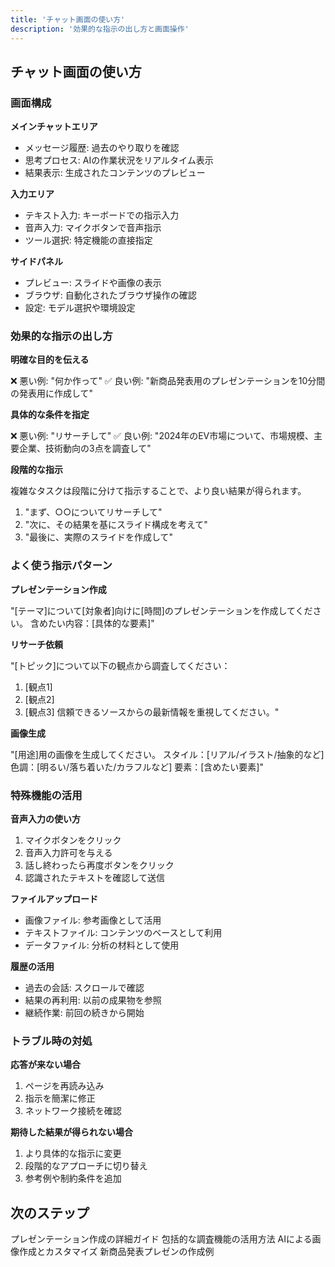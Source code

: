 ```yaml
---
title: 'チャット画面の使い方'
description: '効果的な指示の出し方と画面操作'
---
```


## チャット画面の使い方

### 画面構成

**メインチャットエリア**

- メッセージ履歴: 過去のやり取りを確認
- 思考プロセス: AIの作業状況をリアルタイム表示
- 結果表示: 生成されたコンテンツのプレビュー

**入力エリア**

- テキスト入力: キーボードでの指示入力
- 音声入力: マイクボタンで音声指示
- ツール選択: 特定機能の直接指定

**サイドパネル**

- プレビュー: スライドや画像の表示
- ブラウザ: 自動化されたブラウザ操作の確認
- 設定: モデル選択や環境設定

### 効果的な指示の出し方

**明確な目的を伝える**

❌ 悪い例: "何か作って"
✅ 良い例: "新商品発表用のプレゼンテーションを10分間の発表用に作成して"

**具体的な条件を指定**

❌ 悪い例: "リサーチして"
✅ 良い例: "2024年のEV市場について、市場規模、主要企業、技術動向の3点を調査して"

**段階的な指示**

複雑なタスクは段階に分けて指示することで、より良い結果が得られます。

1. "まず、○○についてリサーチして"
2. "次に、その結果を基にスライド構成を考えて"
3. "最後に、実際のスライドを作成して"

### よく使う指示パターン

**プレゼンテーション作成**

"[テーマ]について[対象者]向けに[時間]のプレゼンテーションを作成してください。
含めたい内容：[具体的な要素]"

**リサーチ依頼**

"[トピック]について以下の観点から調査してください：
1. [観点1]
2. [観点2]
3. [観点3]
信頼できるソースからの最新情報を重視してください。"

**画像生成**

"[用途]用の画像を生成してください。
スタイル：[リアル/イラスト/抽象的など]
色調：[明るい/落ち着いた/カラフルなど]
要素：[含めたい要素]"

### 特殊機能の活用

**音声入力の使い方**

1. マイクボタンをクリック
2. 音声入力許可を与える
3. 話し終わったら再度ボタンをクリック
4. 認識されたテキストを確認して送信

**ファイルアップロード**

- 画像ファイル: 参考画像として活用
- テキストファイル: コンテンツのベースとして利用
- データファイル: 分析の材料として使用

**履歴の活用**

- 過去の会話: スクロールで確認
- 結果の再利用: 以前の成果物を参照
- 継続作業: 前回の続きから開始

### トラブル時の対処

**応答が来ない場合**

1. ページを再読み込み
2. 指示を簡潔に修正
3. ネットワーク接続を確認

**期待した結果が得られない場合**

1. より具体的な指示に変更
2. 段階的なアプローチに切り替え
3. 参考例や制約条件を追加

## 次のステップ

<CardGroup cols={2}>
  <Card title="スライド生成" icon="presentation" href="/user-guide/slide-generation">
    プレゼンテーション作成の詳細ガイド
  </Card>
  
  <Card title="ディープリサーチ" icon="magnifying-glass" href="/user-guide/deep-research">
    包括的な調査機能の活用方法
  </Card>
  
  <Card title="画像生成" icon="image" href="/user-guide/image-generation">
    AIによる画像作成とカスタマイズ
  </Card>
  
  <Card title="実践チュートリアル" icon="play" href="/tutorials/create-presentation">
    新商品発表プレゼンの作成例
  </Card>
</CardGroup>